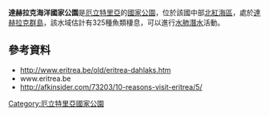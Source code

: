 {{Coord|15|36|55.3|N|40|0|17.7|E|display=title}}

'''達赫拉克海洋國家公園'''是[[厄立特里亞|厄立特里亞]]的[[國家公園|國家公園]]，位於該國中部[[北紅海區|北紅海區]]，處於[[達赫拉克群島|達赫拉克群島]]，該水域估計有325種魚類棲息，可以進行[[水肺潛水|水肺潛水]]活動。

==參考資料==
* http://www.eritrea.be/old/eritrea-dahlaks.htm {{Wayback|url=http://www.eritrea.be/old/eritrea-dahlaks.htm |date=20081010180025 }}
* www.eritrea.be
* http://afkinsider.com/73203/10-reasons-visit-eritrea/5/ {{Wayback|url=http://afkinsider.com/73203/10-reasons-visit-eritrea/5/ |date=20151109091858 }}

{{Eritrea-geo-stub}}
[[Category:厄立特里亞國家公園|Category:厄立特里亞國家公園]]